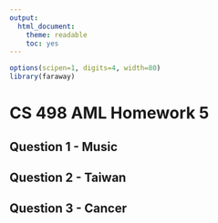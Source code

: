```yaml
---
output:
  html_document:
    theme: readable
    toc: yes
---
```

```r
options(scipen=1, digits=4, width=80)
library(faraway)
```
# CS 498 AML Homework 5
## Question 1 - Music

## Question 2 - Taiwan

## Question 3 - Cancer
